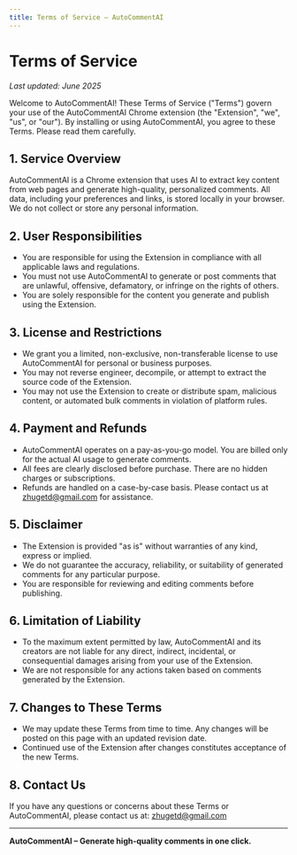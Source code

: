```yaml
---
title: Terms of Service – AutoCommentAI
---
```


# Terms of Service

_Last updated: June 2025_

Welcome to AutoCommentAI! These Terms of Service ("Terms") govern your use of the AutoCommentAI Chrome extension (the "Extension", "we", "us", or "our"). By installing or using AutoCommentAI, you agree to these Terms. Please read them carefully.

## 1. Service Overview

AutoCommentAI is a Chrome extension that uses AI to extract key content from web pages and generate high-quality, personalized comments. All data, including your preferences and links, is stored locally in your browser. We do not collect or store any personal information.

## 2. User Responsibilities

- You are responsible for using the Extension in compliance with all applicable laws and regulations.
- You must not use AutoCommentAI to generate or post comments that are unlawful, offensive, defamatory, or infringe on the rights of others.
- You are solely responsible for the content you generate and publish using the Extension.

## 3. License and Restrictions

- We grant you a limited, non-exclusive, non-transferable license to use AutoCommentAI for personal or business purposes.
- You may not reverse engineer, decompile, or attempt to extract the source code of the Extension.
- You may not use the Extension to create or distribute spam, malicious content, or automated bulk comments in violation of platform rules.

## 4. Payment and Refunds

- AutoCommentAI operates on a pay-as-you-go model. You are billed only for the actual AI usage to generate comments.
- All fees are clearly disclosed before purchase. There are no hidden charges or subscriptions.
- Refunds are handled on a case-by-case basis. Please contact us at [zhugetd@gmail.com](mailto:zhugetd@gmail.com) for assistance.

## 5. Disclaimer

- The Extension is provided "as is" without warranties of any kind, express or implied.
- We do not guarantee the accuracy, reliability, or suitability of generated comments for any particular purpose.
- You are responsible for reviewing and editing comments before publishing.

## 6. Limitation of Liability

- To the maximum extent permitted by law, AutoCommentAI and its creators are not liable for any direct, indirect, incidental, or consequential damages arising from your use of the Extension.
- We are not responsible for any actions taken based on comments generated by the Extension.

## 7. Changes to These Terms

- We may update these Terms from time to time. Any changes will be posted on this page with an updated revision date.
- Continued use of the Extension after changes constitutes acceptance of the new Terms.

## 8. Contact Us

If you have any questions or concerns about these Terms or AutoCommentAI, please contact us at: [zhugetd@gmail.com](mailto:zhugetd@gmail.com)

---

**AutoCommentAI – Generate high-quality comments in one click.**
